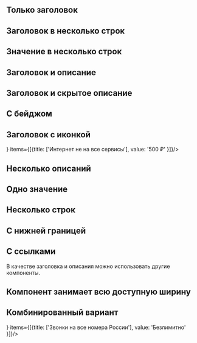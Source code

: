 
## Только заголовок

<Playground>
    <ContentArea>
        <Property items={[{title: ['Звонки на все номера России'], value: '500 ₽' }]}/>
    </ContentArea>
</Playground>

## Заголовок в несколько строк

<Playground>
    <ContentArea>
        <Property items={[{title: ['Детализация в салонах МегаФона', 'Оплачивается каждый день заказанной детализации.'], value: '2ГБ' }]}/>
    </ContentArea>
</Playground>

## Значение в несколько строк

<Playground>
    <ContentArea>
        <Property items={[{title: ['Звонки на все номера России'], value: valueInSeveralRow }]} />
    </ContentArea>
</Playground>

## Заголовок и описание

<Playground>
    <ContentArea>
        <Property items={[{title: ['Интернет не на все сервисы'], description: [{value: 'Boom, Yandex.Музыка, Zvooq, ВКонтакте Музыка'}]}]}/>
    </ContentArea>
</Playground>

## Заголовок и скрытое описание

<Playground>
    <ContentArea>
        <Property items={[{title: ['Музыкальные сервисы'], description: [{ value: 'Звонки на местные городские номера, когда вы находитесь дома, оплачиваются отдельно.', isCollapsible: true }], value: '500 ₽' }]}/>
    </ContentArea>
</Playground>

## С бейджом

<Playground>
    <ContentArea>
        <Property badge={'Акция'} items={[{title: ['Звонки на все номера России'], value: '500 ₽' }]}/>
    </ContentArea>
</Playground>

## Заголовок c иконкой

<Playground>
    <ContentArea>
        <Property icon={<WiFi style={{ display: 'block', fill: '#00B956' }} />} items={[{title: ['Интернет не на все сервисы'], value: '500 ₽' }]}/>
    </ContentArea>
</Playground>

## Несколько описаний

<Playground>
    <ContentArea>
        <Property items={[{title: ['Доп звонки'], value: '500 ₽', description: [{ value: 'После израсходования пакета минут звонки на номера МегаФона России предоставляются безлимитно.' }, { value: 'Звонки на местные городские номера, когда вы находитесь дома, оплачиваются отдельно.', isCollapsible: true }]}]}/>
    </ContentArea>
</Playground>

## Одно значение

<Playground>
    <ContentArea>
        <Property mergedValue='500 ₽' items={[{ title: ['Музыкальные сервисы'], description: [{ value: 'Boom, Yandex.Музыка, Zvooq, ВКонтакте Музыка, Google Play Music, Apple Music, онлайн радио.' }], value: 'value'}, { title: ['Интернет не на все сервисы'], description: [{ value: 'Звонки на местные городские номера, когда вы находитесь дома, оплачиваются отдельно.' }]}]}/>
    </ContentArea>
</Playground>

## Несколько строк

<Playground>
    <ContentArea>
        <Property items={[{title: ['Абонентская плата:']}, { value: '500 ₽', description: [{ value: 'Звонки на все номера России' }]}, { value: '500 ₽', description: [{ value: 'Звонки на все номера России' }]}, { value: '500 ₽', description: [{ value: 'Звонки на все номера России' }]}]}/>
    </ContentArea>
</Playground>

## С нижней границей

<Playground>
    <ContentArea>
        <Property items={[{title: ['Звонки на все номера России'], value: '500 ₽'}]} borderBottom/>
    </ContentArea>
</Playground>

## C ссылками

В качестве заголовка и описания можно использовать другие компоненты.

<Playground>
    <ContentArea>
        <Property items={[{title: [titleWithLink], value: '500 ₽', description: [{ value: textWithLink }]}]}/>
    </ContentArea>
</Playground>

## Компонент занимает всю доступную ширину

<Playground>
    <ContentArea>
        <Property items={[{title: ['Звонки на все номера России'], value: '500 ₽' }]} fullWidth />
    </ContentArea>
</Playground>

## Комбинированный вариант

<Playground>
    <Container>
        <Property items={[{title: ['Доп звонки'], description: [{ value: 'После израсходования пакета минут звонки на номера МегаФона России предоставляются безлимитно.' },{ value: 'Звонки на местные городские номера, когда вы находитесь дома, оплачиваются отдельно.', isCollapsible: true }]}]}/>
        <Property icon={<WiFi style={{ display: 'block', fill: '#00B956' }} />} items={[{title: ['Звонки на все номера России'], value: 'Безлимитно' }]}/>
        <Property mergedValue='500 ₽' badge={'Акция'} items={[{title: ['Музыкальные сервисы'], description: [{ value: 'Boom, Yandex.Музыка, Zvooq, ВКонтакте Музыка, Google Play Music, Apple Music, онлайн радио.' }], value: 'value'}, { title: ['Интернет не на все сервисы'], description: [{ value: 'Звонки на местные городские номера, когда вы находитесь дома, оплачиваются отдельно.' }]}]}/>
        <Property items={[{title: ['Абонентская плата:']}, {value: '500 ₽', description: [{value: ['Звонки на все номера России']}]}, {value: '3 ₽ в сутки', description: [{value: ['SMS на прочие номера России']}]}]}/>
        <Property items={[{title: ['Срок оплаты'], value: 'Оплачивается каждый день заказанной детализации' }]}/>
    </Container>
</Playground>

